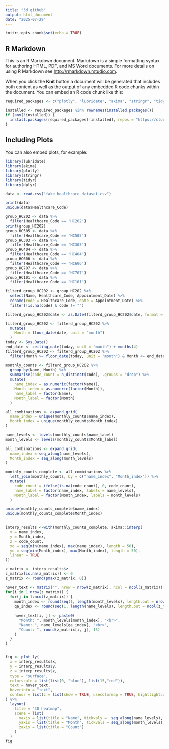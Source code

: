 ---
title: "3d github"
output: html_document
date: "2025-07-29"
---

```{r setup, include=FALSE}
knitr::opts_chunk$set(echo = TRUE)
```

## R Markdown

This is an R Markdown document. Markdown is a simple formatting syntax for authoring HTML, PDF, and MS Word documents. For more details on using R Markdown see <http://rmarkdown.rstudio.com>.

When you click the **Knit** button a document will be generated that includes both content as well as the output of any embedded R code chunks within the document. You can embed an R code chunk like this:

```{r install-packages, include=FALSE}
required_packages <- c("plotly", "lubridate", "akima", "stringr", "tidyr", "dplyr")

installed <- required_packages %in% rownames(installed.packages())
if (any(!installed)) {
  install.packages(required_packages[!installed], repos = "https://cloud.r-project.org")
}

```

## Including Plots

You can also embed plots, for example:

```{r pressure, echo=FALSE}
library(lubridate)
library(akima)
library(plotly)
library(stringr)
library(tidyr)
library(dplyr)


```

```{r}
data <- read.csv("fake_healthcare_dataset.csv")
```

```{r}
print(data)
unique(data$Healthcare_Code)
```
```{r}
group_HC202 <- data %>%
  filter(Healthcare_Code == 'HC202')
print(group_HC202)
group_HC505 <- data %>%
  filter(Healthcare_Code == 'HC505')
group_HC303 <- data %>%
  filter(Healthcare_Code == 'HC303')
group_HC404 <- data %>%
  filter(Healthcare_Code == 'HC404')
group_HC606 <- data %>%
  filter(Healthcare_Code == 'HC606')
group_HC707 <- data %>%
  filter(Healthcare_Code == 'HC707')
group_HC101 <- data %>%
  filter(Healthcare_Code == 'HC101')
```

```{r}
filterd_group_HC202 <- group_HC202 %>%
  select(Name, Healthcare_Code, Appointment_Date) %>%
  rename(code = Healthcare_Code, date = Appointment_Date) %>%
  filter(!is.na(code) & code != "")

filterd_group_HC202$date <- as.Date(filterd_group_HC202$date, format = "%Y-%m-%d")

filterd_group_HC202 <- filterd_group_HC202 %>%
  mutate(
    Month = floor_date(date, unit = "month")
  )
today <- Sys.Date()
end_date <- ceiling_date(today, unit = "month") + months(4)
filterd_group_HC202 <- filterd_group_HC202 %>%
  filter(Month >= floor_date(today, unit = "month") & Month <= end_date)

monthly_counts <- filterd_group_HC202 %>%
  group_by(Name, Month) %>%
  summarise(code_count = n_distinct(code), .groups = "drop") %>%
  mutate(
    name_index = as.numeric(factor(Name)),
    Month_index = as.numeric(factor(Month)),
    name_label = factor(Name),
    Month_label = factor(Month)
  )

all_combinations <- expand.grid(
  name_index = unique(monthly_counts$name_index),
  Month_index = unique(monthly_counts$Month_index)
)

name_levels <- levels(monthly_counts$name_label)
month_levels <- levels(monthly_counts$Month_label)

all_combinations <- expand.grid(
  name_index = seq_along(name_levels),
  Month_index = seq_along(month_levels)
)

monthly_counts_complete <- all_combinations %>%
  left_join(monthly_counts, by = c("name_index", "Month_index")) %>%
  mutate(
    code_count = ifelse(is.na(code_count), 0, code_count),
    name_label = factor(name_index, labels = name_levels),
    Month_label = factor(Month_index, labels = month_levels)
  )

unique(monthly_counts_complete$name_index)
unique(monthly_counts_complete$Month_index)


interp_results <-with(monthly_counts_complete, akima::interp(
  x = name_index,
  y = Month_index,
  z = code_count,
  xo = seq(min(name_index), max(name_index), length = 50),
  yo = seq(min(Month_index), max(Month_index), length = 50),
  linear = TRUE
))

z_matrix <- interp_results$z
z_matrix[is.na(z_matrix)] <- 0
z_matrix <- round(pmax(z_matrix, 0))

hover_text <- matrix("", nrow = nrow(z_matrix), ncol = ncol(z_matrix))
for(i in 1:nrow(z_matrix)) {
  for(j in 1:ncol(z_matrix)) {
    month_index <- round(seq(1, length(month_levels), length.out = nrow(z_matrix)))[i]
    qa_index <- round(seq(1, length(name_levels), length.out = ncol(z_matrix)))[j]
    
    hover_text[i, j] <- paste0(
      "Month: ", month_levels[month_index], "<br>",
      "Name: ", name_levels[qa_index], "<br>",
      "Count: ", round(z_matrix[i, j], 15)
    )
  }
}


fig <- plot_ly(
  x = interp_results$x,
  y = interp_results$y,
  z = interp_results$z,
  type = "surface",
  colorscale = list(list(0, "blue"), list(15,"red")),
  text = hover_text,
  hoverinfo = "text",
  contour = list(z = list(show = TRUE, usecolormap = TRUE, hightlightcolor = "#ff0000", project = list(z = TRUE)))
) %>%
  layout(
    title = "3D heatmap",
    scene = list(
      xaxis = list(title = "Name", tickvals =  seq_along(name_levels), ticktext = name_levels),
      yaxis = list(title = "Month", tickvals = seq_along(month_levels), ticktext = format(as.Date(month_levels), "%Y-%m")),
      zaxis = list(title = "Count")
    )
  )
fig


```

